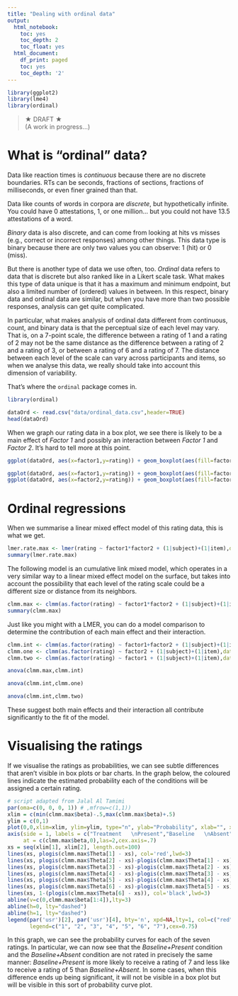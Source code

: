 ```yaml
---
title: "Dealing with ordinal data"
output:
  html_notebook:
    toc: yes
    toc_depth: 2
    toc_float: yes
  html_document:
    df_print: paged
    toc: yes
    toc_depth: '2'
---
```

```r
library(ggplot2)
library(lme4)
library(ordinal)
```

> ★ DRAFT ★  
> (A work in progress…)

# What is "ordinal" data?

Data like reaction times is *continuous* because there are no discrete boundaries. RTs can be seconds, fractions of sections, fractions of milliseconds, or even finer grained than that.

Data like counts of words in corpora are *discrete*, but hypothetically infinite. You could have 0 attestations, 1, or one million… but you could not have 13.5 attestations of a word.

*Binary* data is also discrete, and can come from looking at hits vs misses (e.g., correct or incorrect responses) among other things. This data type is binary because there are only two values you can observe: 1 (hit) or 0 (miss).

But there is another type of data we use often, too. *Ordinal* data refers to data that is discrete but also ranked like in a Likert scale task. What makes this type of data unique is that it has a maximum and minimum endpoint, but also a limited number of (ordered) values in between. In this respect, binary data and ordinal data are similar, but when you have more than two possible responses, analysis can get quite complicated.

In particular, what makes analysis of ordinal data different from continuous, count, and binary data is that the perceptual size of each level may vary. That is, on a 7-point scale, the difference between a rating of 1 and a rating of 2 may not be the same distance as the difference between a rating of 2 and a rating of 3, or between a rating of 6 and a rating of 7. The distance between each level of the scale can vary across participants and items, so when we analyse this data, we really should take into account this dimension of variability.

That's where the `ordinal` package comes in.

```r
library(ordinal)

dataOrd <- read.csv("data/ordinal_data.csv",header=TRUE)
head(dataOrd)
```

When we graph our rating data in a box plot, we see there is likely to be a main effect of *Factor 1* and possibly an interaction between *Factor 1* and *Factor 2*. It's hard to tell more at this point.

```r
ggplot(dataOrd, aes(x=factor1,y=rating)) + geom_boxplot(aes(fill=factor2)) + scale_y_continuous(breaks=c(1:7)) + ggtitle("Latin square rating data")
```

```r
ggplot(dataOrd, aes(x=factor1,y=rating)) + geom_boxplot(aes(fill=factor1)) + scale_y_continuous(breaks=c(1:7)) + ggtitle("Main effect of Factor 1")
ggplot(dataOrd, aes(x=factor2,y=rating)) + geom_boxplot(aes(fill=factor2)) + scale_y_continuous(breaks=c(1:7)) + ggtitle("Main effect of Factor 2")
```

# Ordinal regressions

When we summarise a linear mixed effect model of this rating data, this is what we get.

```r
lmer.rate.max <- lmer(rating ~ factor1*factor2 + (1|subject)+(1|item),data=dataOrd, REML=FALSE)
summary(lmer.rate.max)
```

The following model is an cumulative link mixed model, which operates in a very similar way to a linear mixed effect model on the surface, but takes into account the possibility that each level of the rating scale could be a different size or distance from its neighbors.

```r
clmm.max <- clmm(as.factor(rating) ~ factor1*factor2 + (1|subject)+(1|item),data=dataOrd)
summary(clmm.max)
```

Just like you might with a LMER, you can do a model comparison to determine the contribution of each main effect and their interaction.

```r
clmm.int <- clmm(as.factor(rating) ~ factor1+factor2 + (1|subject)+(1|item),data=dataOrd)
clmm.one <- clmm(as.factor(rating) ~ factor2 + (1|subject)+(1|item),data=dataOrd)
clmm.two <- clmm(as.factor(rating) ~ factor1 + (1|subject)+(1|item),data=dataOrd)
```
```r
anova(clmm.max,clmm.int)
```

```r
anova(clmm.int,clmm.one)
```

```r
anova(clmm.int,clmm.two)
```

These suggest both main effects and their interaction all contribute significantly to the fit of the model.

# Visualising the ratings

If we visualise the ratings as probabilities, we can see subtle differences that aren't visible in box plots or bar charts. In the graph below, the coloured lines indicate the estimated probability each of the conditions will be assigned a certain rating. 

```r
# script adapted from Jalal Al Tamimi
par(oma=c(0, 0, 0, 1)) # ,mfrow=c(1,1))
xlim = c(min(clmm.max$beta)-.5,max(clmm.max$beta)+.5)
ylim = c(0,1)
plot(0,0,xlim=xlim, ylim=ylim, type="n", ylab="Probability", xlab="", xaxt = "n",main="Predicted curves")
axis(side = 1, labels = c("Treatment   \nPresent","Baseline   \nAbsent","Treatment   \nAbsent","Baseline   \nPresent"), 
     at = c(clmm.max$beta,0),las=2,cex.axis=.7)
xs = seq(xlim[1], xlim[2], length.out=100)
lines(xs, plogis(clmm.max$Theta[1] - xs), col='red',lwd=3)
lines(xs, plogis(clmm.max$Theta[2] - xs)-plogis(clmm.max$Theta[1] - xs), col='orange',lwd=3)
lines(xs, plogis(clmm.max$Theta[3] - xs)-plogis(clmm.max$Theta[2] - xs), col='yellow',lwd=3)
lines(xs, plogis(clmm.max$Theta[4] - xs)-plogis(clmm.max$Theta[3] - xs), col='green',lwd=3)
lines(xs, plogis(clmm.max$Theta[5] - xs)-plogis(clmm.max$Theta[4] - xs), col='blue',lwd=3)
lines(xs, plogis(clmm.max$Theta[6] - xs)-plogis(clmm.max$Theta[5] - xs), col='purple',lwd=3)
lines(xs, 1-(plogis(clmm.max$Theta[6] - xs)), col='black',lwd=3)
abline(v=c(0,clmm.max$beta[1:4]),lty=3)
abline(h=0, lty="dashed")
abline(h=1, lty="dashed")
legend(par('usr')[2], par('usr')[4], bty='n', xpd=NA,lty=1, col=c("red", "orange", "yellow", "green", "blue", "purple", "black"),
       legend=c("1", "2", "3", "4", "5", "6", "7"),cex=0.75)
```

In this graph, we can see the probability curves for each of the seven ratings. In particular, we can now see that the *Baseline+Present* condition and the *Baseline+Absent* condition are not rated in precisely the same manner: *Baseline+Present* is more likely to receive a rating of 7 and less like to receive a rating of 5 than *Baseline+Absent*. In some cases, when this difference ends up being significant, it will not be visible in a box plot but will be visible in this sort of probability curve plot.


